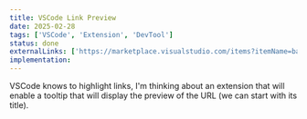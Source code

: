 ```yaml
---
title: VSCode Link Preview
date: 2025-02-28
tags: ['VSCode', 'Extension', 'DevTool']
status: done
externalLinks: ['https://marketplace.visualstudio.com/items?itemName=baruchiro.url-title-preview']
implementation: 
---
```


VSCode knows to highlight links, I'm thinking about an extension that will enable a tooltip that will display the preview of the URL (we can start with its title).
